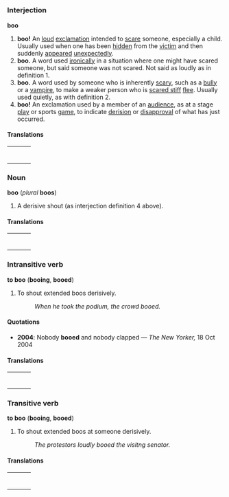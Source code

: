 =={{en}}==
===Interjection===
'''boo'''

# '''boo!''' An [[loud]] [[exclamation]] intended to [[scare]] someone, especially a child.  Usually used when one has been [[hidden]] from the [[victim]] and then suddenly [[appear]]ed [[unexpectedly]].
# '''boo.''' A word used [[ironically]] in a situation where one might have scared someone, but said someone was not scared.  Not said as loudly as in definition 1.
# '''boo.''' A word used by someone who is inherently [[scary]], such as a [[bully]] or a [[vampire]], to make a weaker person who is [[scared stiff]] [[flee]].  Usually used quietly, as with definition 2.
# '''boo!''' An exclamation used by a member of an [[audience]], as at a stage [[play]] or sports [[game]], to indicate [[derision]] or [[disapproval]] of what has just occurred.

====Translations====

{| border=0  width=100%
|-
|bgcolor="#FFFFE0" valign=top width=48%|
{|
<!--Put translations for languages from A to I here-->
|}
| width=1% |
|bgcolor="#FFFFE0" valign=top width=48%|
{|
<!--Put translations for languages from J to Z here-->
|}
|}

===Noun===
'''boo''' (''plural'' '''boos''')

# A derisive shout (as interjection definition 4 above).

====Translations====


{| border=0  width=100%
|-
|bgcolor="#FFFFE0" valign=top width=48%|
{|
<!--Put translations for languages from A to I here-->
|}
| width=1% |
|bgcolor="#FFFFE0" valign=top width=48%|
{|
<!--Put translations for languages from J to Z here-->
|}
|}

===Intransitive verb===
'''to boo''' ('''booing''', '''booed''')

#To shout extended boos derisively.
#: ''When he took the podium, the crowd booed.''

====Quotations====
*'''2004''': Nobody '''booed''' and nobody clapped &mdash; ''The New Yorker,'' 18 Oct 2004

====Translations====

{| border=0  width=100%
|-
|bgcolor="#FFFFE0" valign=top width=48%|
{|
<!--Put translations for languages from A to I here-->
|}
| width=1% |
|bgcolor="#FFFFE0" valign=top width=48%|
{|
<!--Put translations for languages from J to Z here-->
|}
|}

===Transitive verb===
'''to boo''' ('''booing''', '''booed''')

#To shout extended boos at someone derisively.
#:''The protestors loudly booed the visitng senator.''



====Translations====

{| border=0  width=100%
|-
|bgcolor="#FFFFE0" valign=top width=48%|
{|
<!--Put translations for languages from A to I here-->
|}
| width=1% |
|bgcolor="#FFFFE0" valign=top width=48%|
{|
<!--Put translations for languages from J to Z here-->
|}
|}